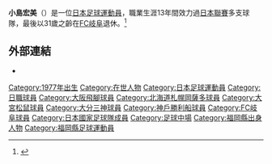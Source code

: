 {{Football player infobox
| playername = 小島宏美
| image = 
| fullname = 小島宏美
| nickname = 
| dateofbirth = {{birth date and age|1977|12|12}} 
| cityofbirth = [[福岡縣|福岡縣]][[直方市|直方市]]
| countryofbirth = [[日本|日本]]
| height = {{height|m=1.77}}
| currentclub  = 退休
| clubnumber =
| position = [[中場|中場]]
| youthyears = 1990-1992<br>1993-1995
| youthclubs = 直方第一中學校<br>東福岡高等學校
| years = 1996-2001<br>2002<br>2002<br>2003<br>2003-2005<br>2006-2008
| clubs = [[大阪飛腳|大阪飛腳]]<br>→[[札幌岡薩多|札幌岡薩多]] (外借)<br>→[[大宮松鼠|大宮松鼠]] (外借)<br>[[大分三神|大分三神]]<br>[[神戶勝利船|神戶勝利船]]<br>[[FC岐阜|FC岐阜]]
| caps(goals) = 131 {{0}}(36)<br>{{0}}{{0}}5 {{0}}{{0}}(0)<br>{{0}}11 {{0}}{{0}}(3)<br>{{0}}{{0}}0 {{0}}{{0}}(0)<br>{{0}}38 {{0}}{{0}}(2)<br>{{0}}66 {{0}}(16)
| nationalyears = 2000
| nationalteam = [[日本國家足球隊|日本]]
| nationalcaps(goals) = {{0}}{{0}}1 {{0}}(0)
|pcupdate = 2008年12月22日
|ntupdate = 2008年12月22日
}}
'''小島宏美'''（{{Bd|1977年|12月12日}}）是一位[[日本|日本]][[足球|足球]][[運動員|運動員]]，職業生涯13年間效力過[[日本職業足球聯賽|日本聯賽]]多支球隊，最後以31歲之齡在[[FC岐阜|FC岐阜]]退休。<ref>{{cite web|publisher=Guardian.co.uk|title=小島宏美資料|url=http://guardian.touch-line.com/StatsCentre.asp?CTID=57&CPID=120&TEID=1403&PLID=65513&pStr=Player|accessdate=2009-08-25|deadurl=yes|archiveurl=https://web.archive.org/web/20120518141848/http://guardian.touch-line.com/StatsCentre.asp?CTID=57&CPID=120&TEID=1403&PLID=65513&pStr=Player|archivedate=2012-05-18}}</ref>

==外部連結==
{{reflist}}
*{{nfteams|11219}}

{{足球运动员小作品}}


[[Category:1977年出生|Category:1977年出生]]
[[Category:在世人物|Category:在世人物]]
[[Category:日本足球運動員|Category:日本足球運動員]]
[[Category:日職球員|Category:日職球員]]
[[Category:大阪飛腳球員|Category:大阪飛腳球員]]
[[Category:北海道札幌岡薩多球員|Category:北海道札幌岡薩多球員]]
[[Category:大宮松鼠球員|Category:大宮松鼠球員]]
[[Category:大分三神球員|Category:大分三神球員]]
[[Category:神戶勝利船球員|Category:神戶勝利船球員]]
[[Category:FC岐阜球員|Category:FC岐阜球員]]
[[Category:日本國家足球隊成員|Category:日本國家足球隊成員]]
[[Category:足球中場|Category:足球中場]]
[[Category:福岡縣出身人物|Category:福岡縣出身人物]]
[[Category:福岡縣足球運動員|Category:福岡縣足球運動員]]